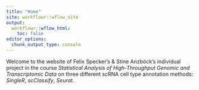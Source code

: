 ```yaml
---
title: "Home"
site: workflowr::wflow_site
output:
  workflowr::wflow_html:
    toc: false
editor_options:
  chunk_output_type: console
---
```


Welcome to the website of Felix Specker's & Stine Anzböck's individual project in the course _Statistical Analysis of High-Throughput Genomic and Transcriptomic Data_ on three different scRNA cell type annotation methods: _SingleR_, _scClassify_, _Seurat_.


